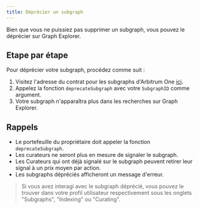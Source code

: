 ```yaml
---
title: Déprécier un subgraph
---
```


Bien que vous ne puissiez pas supprimer un subgraph, vous pouvez le déprécier sur Graph Explorer.

## Etape par étape

Pour déprécier votre subgraph, procédez comme suit :

1. Visitez l'adresse du contrat pour les subgraphs d'Arbitrum One [ici](https://arbiscan.io/address/0xec9A7fb6CbC2E41926127929c2dcE6e9c5D33Bec#writeProxyContract).
2. Appelez la fonction `deprecateSubgraph` avec votre `SubgraphID` comme argument.
3. Votre subgraph n'apparaîtra plus dans les recherches sur Graph Explorer.

## Rappels

- Le portefeuille du propriétaire doit appeler la fonction `deprecateSubgraph`.
- Les curateurs ne seront plus en mesure de signaler le subgraph.
- Les Curateurs qui ont déjà signalé sur le subgraph peuvent retirer leur signal à un prix moyen par action.
- Les subgraphs dépréciés afficheront un message d'erreur.

> Si vous avez interagi avec le subgraph déprécié, vous pouvez le trouver dans votre profil utilisateur respectivement sous les onglets "Subgraphs", "Indexing" ou "Curating".
